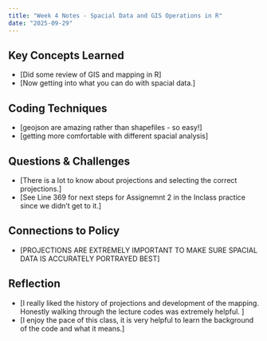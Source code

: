 ```yaml
---
title: "Week 4 Notes - Spacial Data and GIS Operations in R"
date: "2025-09-29"
---
```


## Key Concepts Learned
- [Did some review of GIS and mapping in R]
- [Now getting into what you can do with spacial data.]

## Coding Techniques
- [geojson are amazing rather than shapefiles - so easy!]
- [getting more comfortable with different spacial analysis]

## Questions & Challenges
- [There is a lot to know about projections and selecting the correct projections.]
- [See Line 369 for next steps for Assignemnt 2 in the Inclass practice since we didn't get to it.]

## Connections to Policy
- [PROJECTIONS ARE EXTREMELY IMPORTANT TO MAKE SURE SPACIAL DATA IS ACCURATELY PORTRAYED BEST]

## Reflection
- [I really liked the history of projections and development of the mapping. Honestly walking through the lecture codes was extremely helpful. ]
- [I enjoy the pace of this class, it is very helpful to learn the background of the code and what it means.]
